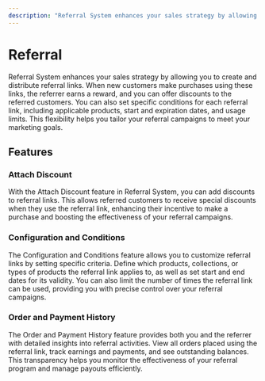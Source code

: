 ```yaml
---
description: "Referral System enhances your sales strategy by allowing you to create and distribute referral links. Learn about the available features and guides."
---
```


# Referral

Referral System enhances your sales strategy by allowing you to create and distribute referral links. When new customers make purchases using these links, the referrer earns a reward, and you can offer discounts to the referred customers. You can also set specific conditions for each referral link, including applicable products, start and expiration dates, and usage limits. This flexibility helps you tailor your referral campaigns to meet your marketing goals.

## Features

### Attach Discount

With the Attach Discount feature in Referral System, you can add discounts to referral links. This allows referred customers to receive special discounts when they use the referral link, enhancing their incentive to make a purchase and boosting the effectiveness of your referral campaigns.

### Configuration and Conditions

The Configuration and Conditions feature allows you to customize referral links by setting specific criteria. Define which products, collections, or types of products the referral link applies to, as well as set start and end dates for its validity. You can also limit the number of times the referral link can be used, providing you with precise control over your referral campaigns.

### Order and Payment History

The Order and Payment History feature provides both you and the referrer with detailed insights into referral activities. View all orders placed using the referral link, track earnings and payments, and see outstanding balances. This transparency helps you monitor the effectiveness of your referral program and manage payouts efficiently.
